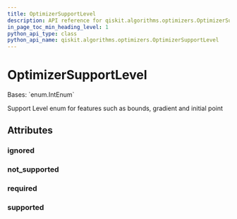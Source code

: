 ```yaml
---
title: OptimizerSupportLevel
description: API reference for qiskit.algorithms.optimizers.OptimizerSupportLevel
in_page_toc_min_heading_level: 1
python_api_type: class
python_api_name: qiskit.algorithms.optimizers.OptimizerSupportLevel
---
```


# OptimizerSupportLevel

<Class id="qiskit.algorithms.optimizers.OptimizerSupportLevel" github="https://github.com/qiskit/qiskit/tree/stable/0.18/qiskit/algorithms/optimizers/optimizer.py" signature="OptimizerSupportLevel(value)">
  Bases: `enum.IntEnum`

  Support Level enum for features such as bounds, gradient and initial point

  ## Attributes

  ### ignored

  <Attribute id="qiskit.algorithms.optimizers.OptimizerSupportLevel.ignored" name="ignored" attributeValue="= 1" />

  ### not\_supported

  <Attribute id="qiskit.algorithms.optimizers.OptimizerSupportLevel.not_supported" name="not_supported" attributeValue="= 0" />

  ### required

  <Attribute id="qiskit.algorithms.optimizers.OptimizerSupportLevel.required" name="required" attributeValue="= 3" />

  ### supported

  <Attribute id="qiskit.algorithms.optimizers.OptimizerSupportLevel.supported" name="supported" attributeValue="= 2" />
</Class>

